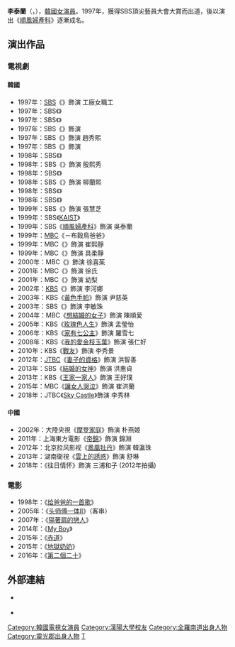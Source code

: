 {{blpsources|time=2017-01-06T04:29:22+00:00}}
{{藝人
| 姓名 = 李泰蘭
| 類型 = 女演員
| 圖片 = 181122 이태란.png
| 外文名 =이태란
| 國籍 = {{KOR}}
| 出生日期 = {{birth_date_and_age|1975|3|25}}
| 出生地點 = {{KOR}}[[全羅南道|全羅南道]][[靈光郡|靈光郡]]
| 語言 = [[韓語|韓語]]、[[英語|英語]]
| 教育程度 = [[漢陽大學|漢陽大學]]戲劇電影學系
| 配偶 = {{marriage|[[申勝煥|申勝煥]]（音譯）|2014|reason=divorced}}
| 代表作 = {{Plainlist}}
* 《[[順風婦產科|順風婦產科]]》
* 《[[黃色手帕|黃色手帕]]》
* 《[[家有七公主|家有七公主]]》
* 《[[Sky_Castle|Sky Castle]]》
| 出道日期 = 1997年
| 經紀公司 = [[Star_Page_娛樂|Star Page 娛樂]]
}}

'''李泰蘭'''（{{lang-ko|'''이태란'''}}，{{bd|1975年|3月25日|catIdx=L李}}），[[韓國|韓國]][[女演員|女演員]]。1997年，獲得SBS頂尖藝員大會大賞而出道，後以演出《[[順風婦產科|順風婦產科]]》逐漸成名。

== 演出作品 ==
=== 電視劇 ===
==== 韓國 ====
*1997年：[[SBS_(韓國)|SBS]]《{{link-ko|兄弟之江|형제의 강}}》飾演 工廠女職工
*1997年：SBS《{{link-ko|女人 (電視劇)|여자 (드라마)|女人}}》
*1997年：SBS《{{link-ko|美麗的她|아름다운 그녀}}》
*1997年：SBS《{{link-ko|OK牧場|OK목장}}》飾演 
*1997年：SBS《{{link-ko|超越地平線|지평선 너머}}》飾演 趙秀熙
*1997年：SBS《{{link-ko|硬漢 (電視劇)|단단한 놈 (드라마)|硬漢}}》飾演 
*1998年：SBS《{{link-ko|愛你愛你|사랑해 사랑해}}》
*1998年：SBS《{{link-ko|我心蕩漾|내 마음을 뺏어봐}}》飾演 殷熙秀
*1998年：SBS《{{link-ko|愛上Mr. Q|미스터Q}}》
*1998年：SBS《{{link-ko|7人的新娘|7인의 신부}}》飾演 柳蘭熙
*1998年：SBS《{{link-ko|羅曼史 (1998年電視劇)|로맨스 (1998년 드라마)|羅曼史}}》
*1998年：SBS《{{link-ko|愛也好恨也好 (1998年電視劇)|미우나 고우나 (1998년 드라마)|愛也好恨也好}}》
*1999年：SBS《{{link-ko|現在戀愛的時候|지금은 사랑할 때 (1999년 드라마)}}》飾演 張慧芝
*1999年：SBS《[[KAIST_(電視劇)|KAIST]]》
*1999年：SBS《[[順風婦產科|順風婦產科]]》飾演 吳泰蘭
*1999年：[[文化廣播_(韓國)|MBC]]《{{link-ko|MBC Best劇場|MBC 베스트극장|Best劇場}}－布穀鳥爸爸》
*1999年：MBC《{{link-ko|再見我的愛|안녕 내 사랑}}》飾演 崔熙靜
*1999年：MBC《{{link-ko|幸福每一天|날마다 행복해}}》飾演 具柔靜
*2000年：MBC《{{link-ko|不是誰都能愛 (2000年電視劇)|사랑은 아무나 하나 (2000년 드라마)|不是誰都能愛}}》飾演 徐喜茱
*2001年：MBC《{{link-ko|洪國榮 (電視劇)|홍국영 (드라마)|洪國榮}}》飾演 徐氏
*2001年：MBC《{{link-ko|該如何是好|어쩌면 좋아}}》飾演 幼梨
*2002年：[[韓國放送公社|KBS]]《{{link-ko|好想談戀愛 (電視劇)|내사랑 누굴까|好想談戀愛}}》飾演 李河娜
*2003年：KBS《[[黃色手帕|黃色手帕]]》飾演 尹慈英
*2003年：SBS《{{link-ko|愛情萬歲 (韓國電視劇)|애정만세|愛情萬歲}}》飾演 李敏珠
*2004年：MBC《[[想結婚的女子|想結婚的女子]]》飾演 陳順愛
*2005年：KBS《[[玫瑰色人生|玫瑰色人生]]》飾演 孟瑩怡
*2006年：KBS《[[家有七公主|家有七公主]]》飾演 羅雪七
*2008年：KBS《[[我的愛金枝玉葉|我的愛金枝玉葉]]》飾演 張仁好
*2010年：KBS《[[戰友_(2010年電視劇)|戰友]]》飾演 李秀景
*2012年：[[JTBC|JTBC]]《[[妻子的資格|妻子的資格]]》飾演 洪智善
*2013年：SBS《[[結婚的女神|結婚的女神]]》飾演 洪惠貞
*2013年：KBS《[[王家一家人|王家一家人]]》飾演 王好璞
*2015年：MBC《[[讓女人哭泣|讓女人哭泣]]》飾演 崔洪蘭
*2018年：JTBC《[[Sky_Castle|Sky Castle]]》飾演 李秀林

==== 中國 ====
*2002年：大陸央視《[[摩登家庭_(中國電視劇)|摩登家庭]]》飾演 朴燕姬
*2011年：上海東方電影《[[帝錦|帝錦]]》飾演 錦淵
*2012年：北京拉风影视《[[鳳凰牡丹|鳳凰牡丹]]》飾演 韓瀛珠
*2013年：湖南衛視《[[雲上的誘惑|雲上的誘惑]]》飾演 舒琳
*2018年：《往日情怀》飾演 三浦和子 (2012年拍攝)

=== 電影 ===
*1998年：《[[给爸爸的一首歌|给爸爸的一首歌]]》
*2005年：《[[头师傅一体Ⅱ|头师傅一体Ⅱ]]》（客串）
*2007年：《[[隔著肩的戀人|隔著肩的戀人]]》
*2014年：《[[My_Boy|My Boy]]》
*2015年：《[[赤道_(電影)|赤道]]》
*2015年：《[[地獄奶奶_(電影)|地獄奶奶]]》
*2016年：《[[第二個二十|第二個二十]]》

== 外部連結 ==
*{{Instagram|i_taeran}} {{ko}}
*{{YouTube|channel=UCe3bXw90Rg3N3nrDqy2YKwA}}
{{Yeolum Entertainmant}}

{{DEFAULTSORT: Lee Tae-ran}}
[[Category:韓國電視女演員|Category:韓國電視女演員]]
[[Category:漢陽大學校友|Category:漢陽大學校友]]
[[Category:全羅南道出身人物|Category:全羅南道出身人物]]
[[Category:靈光郡出身人物|Category:靈光郡出身人物]]
[[Category:李姓|T]]
